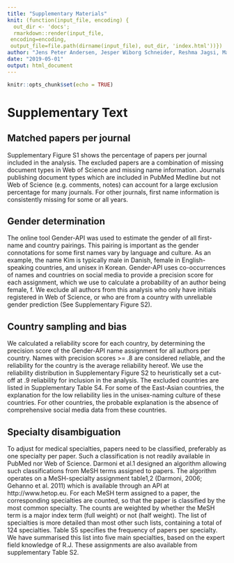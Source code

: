```yaml
---
title: "Supplementary Materials"
knit: (function(input_file, encoding) {
  out_dir <- 'docs';
  rmarkdown::render(input_file,
 encoding=encoding,
 output_file=file.path(dirname(input_file), out_dir, 'index.html'))})
author: "Jens Peter Andersen, Jesper Wiborg Schneider, Reshma Jagsi, Mathias Wullum Nielsen"
date: "2019-05-01"
output: html_document
---
```


```r
knitr::opts_chunk$set(echo = TRUE)
```

# Supplementary Text

## Matched papers per journal
Supplementary Figure S1 shows the percentage of papers per journal included in the analysis. The excluded papers are a combination of missing document types in Web of Science and missing name information. Journals publishing document types which are included in PubMed Medline but not Web of Science (e.g. comments, notes) can account for a large exclusion percentage for many journals. For other journals, first name information is consistently missing for some or all years.

## Gender determination
The online tool Gender-API was used to estimate the gender of all first-name and country pairings. This pairing is important as the gender connotations for some first names vary by language and culture. As an example, the name Kim is typically male in Danish, female in English-speaking countries, and unisex in Korean. Gender-API uses co-occurrences of names and countries on social media to provide a precision score for each assignment, which we use to calculate a probability of an author being female, f. We exclude all authors from this analysis who only have initials registered in Web of Science, or who are from a country with unreliable gender prediction (See Supplementary Figure S2).

## Country sampling and bias
We calculated a reliability score for each country, by determining the precision score of the Gender-API name assignment for all authors per country. Names with precision scores >= .8 are considered reliable, and the reliability for the country is the average reliability hereof. We use the reliability distribution in Supplementary Figure S2 to heuristically set a cut-off at .9 reliability for inclusion in the analysis. The excluded countries are listed in Supplementary Table S4. For some of the East-Asian countries, the explanation for the low reliability lies in the unisex-naming culture of these countries. For other countries, the probable explanation is the absence of comprehensive social media data from these countries.

## Specialty disambiguation
To adjust for medical specialties, papers need to be classified, preferably as one specialty per paper. Such a classification is not readily available in PubMed nor Web of Science. Darmoni et al.1 designed an algorithm allowing such classifications from MeSH terms assigned to papers. The algorithm operates on a MeSH-specialty assignment table1,2 (Darmoni, 2006; Gehanno et al. 2011) which is available through an API at http://www.hetop.eu. For each MeSH term assigned to a paper, the corresponding specialties are counted, so that the paper is classified by the most common specialty. The counts are weighted by whether the MeSH term is a major index term (full weight) or not (half weight). The list of specialties is more detailed than most other such lists, containing a total of 124 specialties. Table S5 specifies the frequency of papers per specialty. We have summarised this list into five main specialties, based on the expert field knowledge of R.J. These assignments are also available from supplementary Table S2.

